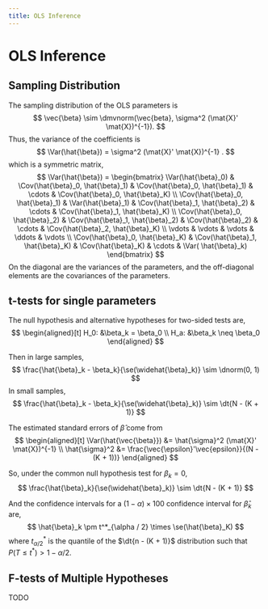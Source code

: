 ```yaml
---
title: OLS Inference
---
```


# OLS Inference

## Sampling Distribution 

The sampling distribution of the OLS parameters is
$$
\vec{\beta} \sim \dmvnorm(\vec{beta}, \sigma^2 (\mat{X}' \mat{X})^{-1}).
$$
Thus, the variance of the coefficients is
$$
\Var(\hat{\beta}) = \sigma^2 (\mat{X}' \mat{X})^{-1} .
$$
which is a symmetric matrix,
$$
\Var(\hat{\beta}) =
\begin{bmatrix}
\Var(\hat{\beta}_0) & \Cov(\hat{\beta}_0, \hat{\beta}_1) & \Cov(\hat{\beta}_0, \hat{\beta}_1) & \cdots & \Cov(\hat{\beta}_0, \hat{\beta}_K) \\
\Cov(\hat{\beta}_0, \hat{\beta}_1) & \Var(\hat{\beta}_1) & \Cov(\hat{\beta}_1, \hat{\beta}_2) & \cdots & \Cov(\hat{\beta}_1, \hat{\beta}_K) \\
\Cov(\hat{\beta}_0, \hat{\beta}_2) & \Cov(\hat{\beta}_1, \hat{\beta}_2) & \Cov(\hat{\beta}_2) & \cdots & \Cov(\hat{\beta}_2, \hat{\beta}_K) \\
\vdots & \vdots & \vdots & \ddots & \vdots \\
\Cov(\hat{\beta}_0, \hat{\beta}_K) & \Cov(\hat{\beta}_1, \hat{\beta}_K) & \Cov(\hat{\beta}_K) & \cdots & \Var( \hat{\beta}_k)
\end{bmatrix}
$$
On the diagonal are the variances of the parameters, and the off-diagonal elements are the covariances of the parameters.


## t-tests for single parameters

The null hypothesis and alternative hypotheses for two-sided tests are,
$$
\begin{aligned}[t]
H_0: &\beta_k = \beta_0 \\
H_a: &\beta_k \neq \beta_0
\end{aligned}
$$

Then in large samples,
$$
\frac{\hat{\beta}_k - \beta_k}{\se(\widehat{\beta}_k)} \sim \dnorm(0, 1)
$$
In small samples,
$$
\frac{\hat{\beta}_k - \beta_k}{\se(\widehat{\beta}_k)} \sim \dt{N - (K + 1)}
$$


The estimated standard errors of $\hat{\beta}$ come from
$$
\begin{aligned}[t]
\Var(\hat{\vec{\beta}}) &= \hat{\sigma}^2 (\mat{X}' \mat{X})^{-1} \\
\hat{\sigma}^2 &= \frac{\vec{\epsilon}'\vec{epsilon}}{(N - (K + 1))}
\end{aligned}
$$

So, under the common null hypothesis test for $\beta_k = 0$,
$$
\frac{\hat{\beta}_k}{\se(\widehat{\beta}_k)} \sim \dt{N - (K + 1)}
$$

And the confidence intervals for a $(1 - \alpha) \times 100$ confidence interval for  $\hat{\beta}_k$ are,
$$
\hat{\beta}_k \pm t^*_{\alpha / 2} \times \se(\hat{\beta}_K)
$$
where $t^*_{\alpha / 2}$ is the quantile of the $\dt{n - (K + 1)}$ distribution such that $P(T \leq t^*) > 1 - \alpha / 2$.


## F-tests of Multiple Hypotheses

TODO

